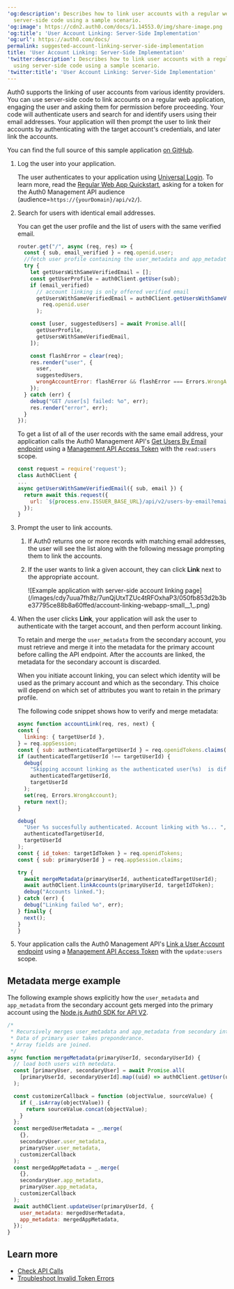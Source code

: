 ---
'og:description': Describes how to link user accounts with a regular web app using
  server-side code using a sample scenario.
'og:image': https://cdn2.auth0.com/docs/1.14553.0/img/share-image.png
'og:title': 'User Account Linking: Server-Side Implementation'
'og:url': https://auth0.com/docs/
permalink: suggested-account-linking-server-side-implementation
title: 'User Account Linking: Server-Side Implementation'
'twitter:description': Describes how to link user accounts with a regular web app
  using server-side code using a sample scenario.
'twitter:title': 'User Account Linking: Server-Side Implementation'
---
Auth0 supports the linking of user accounts from various <Tooltip tip="Identity Provider (IdP): Service that stores and manages digital identities." cta="View Glossary" href="/docs/glossary?term=identity+providers">identity providers</Tooltip>. You can use server-side code to link accounts on a regular web application, engaging the user and asking them for permission before proceeding. Your code will authenticate users and search for and identify users using their email addresses. Your application will then prompt the user to link their accounts by authenticating with the target account's credentials, and later link the accounts.

You can find the full source of this sample application [on GitHub](https://github.com/auth0-samples/auth0-link-accounts-sample/tree/master/RegularWebApp).

1. Log the user into your application.<br />

   The user authenticates to your application using [Universal Login](/docs/authenticate/login/auth0-universal-login). To learn more, read the [Regular Web App Quickstart](/docs/quickstart/webapp), asking for a token for the Auth0 Management API audience (audience=`https://{yourDomain}/api/v2/`).
2. Search for users with identical email addresses.<br />

   You can get the user profile and the list of users with the same verified email.

   ```javascript lines expandable
   router.get("/", async (req, res) => {
     const { sub, email_verified } = req.openid.user;
     //fetch user profile containing the user_metadata and app_metadata properties
     try {
       let getUsersWithSameVerifiedEmail = [];
       const getUserProfile = auth0Client.getUser(sub);
       if (email_verified)
         // account linking is only offered verified email
         getUsersWithSameVerifiedEmail = auth0Client.getUsersWithSameVerifiedEmail(
           req.openid.user
         );

       const [user, suggestedUsers] = await Promise.all([
         getUserProfile,
         getUsersWithSameVerifiedEmail,
       ]);

       const flashError = clear(req);
       res.render("user", {
         user,
         suggestedUsers,
         wrongAccountError: flashError && flashError === Errors.WrongAccount,
       });
     } catch (err) {
       debug("GET /user[s] failed: %o", err);
       res.render("error", err);
     }
   });
   ```


   

   

   To get a list of all of the user records with the same email address, your application calls the Auth0 Management API's [Get Users By Email endpoint](https://auth0.com/docs/api/v2#!/users-by-email/get_users_by_email) using a [Management API Access Token](/docs/secure/tokens/access-tokens/management-api-access-tokens) with the `read:users` scope.

   ```javascript lines
   const request = require('request');
   class Auth0Client {
   ...
   async getUsersWithSameVerifiedEmail({ sub, email }) {
     return await this.request({
       url: `${process.env.ISSUER_BASE_URL}/api/v2/users-by-email?email=${email}`,
     });
   }
   ```


   

   
3. Prompt the user to link accounts.

   1. If Auth0 returns one or more records with matching email addresses, the user will see the list along with the following message prompting them to link the accounts.
   2. If the user wants to link a given account, they can click **Link** next to the appropriate account.

      <Frame>![Example application with server-side account linking page](/images/cdy7uua7fh8z/7unQjUtxTZUc4tRFOxhaP3/050fb853d2b3be37795ce88b8a60ffed/account-linking-webapp-small__1_.png)</Frame>
4. When the user clicks **Link**, your application will ask the user to authenticate with the target account, and then perform account linking.

   <Warning>

   To retain and merge the `user_metadata` from the secondary account, you must retrieve and merge it into the metadata for the primary account before calling the API endpoint. After the accounts are linked, the metadata for the secondary account is discarded.

   When you initiate account linking, you can select which identity will be used as the primary account and which as the secondary. This choice will depend on which set of attributes you want to retain in the primary profile.

   </Warning>

   The following code snippet shows how to verify and merge metadata:

   ```javascript lines expandable
   async function accountLink(req, res, next) {
   const {
     linking: { targetUserId },
   } = req.appSession;
   const { sub: authenticatedTargetUserId } = req.openidTokens.claims();
   if (authenticatedTargetUserId !== targetUserId) {
     debug(
       "Skipping account linking as the authenticated user(%s)  is different than target linking user (%s)",
       authenticatedTargetUserId,
       targetUserId
     );
     set(req, Errors.WrongAccount);
     return next();
   }

   debug(
     "User %s succesfully authenticated. Account linking with %s... ",
     authenticatedTargetUserId,
     targetUserId
   );
   const { id_token: targetIdToken } = req.openidTokens;
   const { sub: primaryUserId } = req.appSession.claims;

   try {
     await mergeMetadata(primaryUserId, authenticatedTargetUserId);
     await auth0Client.linkAccounts(primaryUserId, targetIdToken);
     debug("Accounts linked.");
   } catch (err) {
     debug("Linking failed %o", err);
   } finally {
     next();
   }
   }
   ```


   

   
5. Your application calls the Auth0 Management API's [Link a User Account endpoint](https://auth0.com/docs/api/v2#!/Users/post_identities) using a [Management API Access Token](/docs/secure/tokens/access-tokens/management-api-access-tokens) with the `update:users` scope.

## Metadata merge example

The following example shows explicitly how the `user_metadata` and `app_metadata` from the secondary account gets merged into the primary account using the [Node.js Auth0 SDK for API V2](https://github.com/auth0/node-auth0).

```javascript lines expandable
/*
 * Recursively merges user_metadata and app_metadata from secondary into primary user.
 * Data of primary user takes preponderance.
 * Array fields are joined.
 */
async function mergeMetadata(primaryUserId, secondaryUserId) {
  // load both users with metedata.
  const [primaryUser, secondaryUser] = await Promise.all(
    [primaryUserId, secondaryUserId].map((uid) => auth0Client.getUser(uid))
  );

  const customizerCallback = function (objectValue, sourceValue) {
    if (_.isArray(objectValue)) {
      return sourceValue.concat(objectValue);
    }
  };
  const mergedUserMetadata = _.merge(
    {},
    secondaryUser.user_metadata,
    primaryUser.user_metadata,
    customizerCallback
  );
  const mergedAppMetadata = _.merge(
    {},
    secondaryUser.app_metadata,
    primaryUser.app_metadata,
    customizerCallback
  );
  await auth0Client.updateUser(primaryUserId, {
    user_metadata: mergedUserMetadata,
    app_metadata: mergedAppMetadata,
  });
}
```






## Learn more

* [Check API Calls](/docs/troubleshoot/authentication-issues/check-api-calls)
* [Troubleshoot Invalid Token Errors](/docs/troubleshoot/basic-issues/invalid-token-errors)